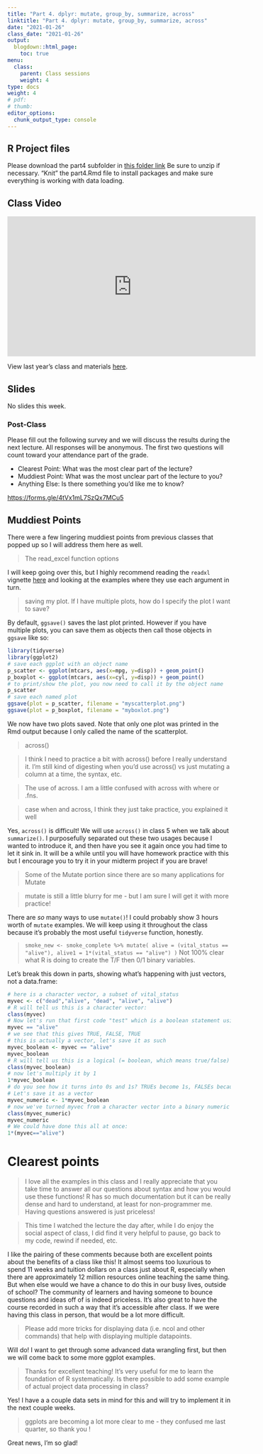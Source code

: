 ```yaml
---
title: "Part 4. dplyr: mutate, group_by, summarize, across"
linktitle: "Part 4. dplyr: mutate, group_by, summarize, across"
date: "2021-01-26"
class_date: "2021-01-26"
output:
  blogdown::html_page:
    toc: true
menu:
  class:
    parent: Class sessions
    weight: 4
type: docs
weight: 4
# pdf: 
# thumb: 
editor_options: 
  chunk_output_type: console
---
```


## R Project files

Please download the part4 subfolder in [this folder link](https://www.dropbox.com/sh/q4z72523kl84ywp/AAASb1YIFRpxzrjOeq1FVcXua?dl=0) Be sure to unzip if necessary. "Knit" the part4.Rmd file to install packages and make sure everything is working with data loading.

## Class Video


<iframe width="560" height="315" src="https://www.youtube.com/embed/GGBlm21dyBE" frameborder="0" allow="accelerometer; autoplay; clipboard-write; encrypted-media; gyroscope; picture-in-picture" allowfullscreen></iframe>


View last year's class and materials [here](https://sph-r-programming.netlify.app/class/04-class/).

<!-- <iframe width="560" height="315" src="https://www.youtube.com/embed/yCPcijCj15c" frameborder="0" allow="accelerometer; autoplay; clipboard-write; encrypted-media; gyroscope; picture-in-picture" allowfullscreen></iframe> -->

## Slides

No slides this week.

<!-- Open the class introduction slides in a separate window: <a href="https://sph-r-programming-2022.netlify.app/slides/01-introduction_slides#1" target="_blank">https://sph-r-programming-2022.netlify.app/01-introduction_slides#1</a> -->

<!-- ```{r echo=FALSE} -->
<!-- knitr::include_url('https://sph-r-programming-2022.netlify.com/slides/01-introduction_slides#1') -->
<!-- ``` -->

### Post-Class

Please fill out the following survey and we will discuss the results during the next lecture. All responses will be anonymous. The first two questions will count toward your attendance part of the grade.

- Clearest Point: What was the most clear part of the lecture?
- Muddiest Point: What was the most unclear part of the lecture to you?
- Anything Else: Is there something you'd like me to know?

<https://forms.gle/4tVx1mL7SzQx7MCu5>


## Muddiest Points

There were a few lingering muddiest points from previous classes that popped up so I will address them here as well.

> The read_excel function options

I will keep going over this, but I highly recommend reading the `readxl` vignette [here](https://readxl.tidyverse.org/) and looking at the examples where they use each argument in turn.

> saving my plot. If I have multiple plots, how do I specify the plot I want to save?

By default, `ggsave()` saves the last plot printed. However if you have multiple plots, you can save them as objects then call those objects in `ggsave` like so:

```r
library(tidyverse)
library(ggplot2)
# save each ggplot with an object name
p_scatter <- ggplot(mtcars, aes(x=mpg, y=disp)) + geom_point()
p_boxplot <- ggplot(mtcars, aes(x=cyl, y=disp)) + geom_point()
# to print/show the plot, you now need to call it by the object name
p_scatter
# save each named plot
ggsave(plot = p_scatter, filename = "myscatterplot.png")
ggsave(plot = p_boxplot, filename = "myboxlot.png")
```

We now have two plots saved. Note that only one plot was printed in the Rmd output because I only called the name of the scatterplot.

> 	across()

> I think I need to practice a bit with across() before I really understand it. I'm still kind of digesting when you'd use across() vs just mutating a column at a time, the syntax, etc.

> The use of across. I am a little confused with across with where or .fns.

> case when and across, I think they just take practice, you explained it well

Yes, `across()` is difficult! We will use `across()` in class 5 when we talk about `summarize()`. I purposefully separated out these two usages because I wanted to introduce it, and then have you see it again once you had time to let it sink in. It will be a while until you will have homework practice with this but I encourage you to try it in your midterm project if you are brave!

> Some of the Mutate portion since there are so many applications for Mutate

> mutate is still a little blurry for me - but I am sure I will get it with more practice!

There are *so* many ways to use `mutate()`! I could probably show 3 hours worth of `mutate` examples. We will keep using it throughout the class because it's probably the most useful `tidyverse` function, honestly.

> `smoke_new <- smoke_complete %>% mutate( alive = (vital_status == "alive"), alive1 = 1*(vital_status == "alive") )` Not 100% clear what R is doing to create the T/F then 0/1 binary variables.

Let's break this down in parts, showing what's happening with just vectors, not a data.frame:

```r
# here is a character vector, a subset of vital_status
myvec <- c("dead","alive", "dead", "alive", "alive")
# R will tell us this is a character vector:
class(myvec)
# Now let's run that first code "test" which is a boolean statement using a logical operator ==
myvec == "alive"
# we see that this gives TRUE, FALSE, TRUE
# this is actually a vector, let's save it as such
myvec_boolean <- myvec == "alive"
myvec_boolean
# R will tell us this is a logical (= boolean, which means true/false) vector:
class(myvec_boolean)
# now let's multiply it by 1
1*myvec_boolean
# do you see how it turns into 0s and 1s? TRUEs become 1s, FALSEs because 0s
# Let's save it as a vector
myvec_numeric <- 1*myvec_boolean
# now we've turned myvec from a character vector into a binary numeric vector
class(myvec_numeric)
myvec_numeric
# We could have done this all at once:
1*(myvec=="alive")
```

# Clearest points

> I love all the examples in this class and I really appreciate that you take time to answer all our questions about syntax and how you would use these functions! R has so much documentation but it can be really dense and hard to understand, at least for non-programmer me. Having questions answered is just priceless!

> This time I watched the lecture the day after, while I do enjoy the social aspect of class, I did find it very helpful to pause, go back to my code, rewind if needed, etc.

I like the pairing of these comments because both are excellent points about the benefits of a class like this! It almost seems too luxurious to spend 11 weeks and tuition dollars on a class just about R, especially when there are approximately 12 million resources online teaching the same thing. But when else would we have a chance to do this in our busy lives, outside of school? The community of learners and having someone to bounce questions and ideas off of is indeed priceless. It's also great to have the course recorded in such a way that it's accessible after class. If we were having this class in person, that would be a lot more difficult.

> Please add more tricks for displaying data (i.e. ncol and other commands) that help with displaying multiple datapoints.

Will do! I want to get through some advanced data wrangling first, but then we will come back to some more ggplot examples.

> Thanks for excellent teaching! It's very useful for me to learn the foundation of R systematically. Is there possible to add some example of actual project data processing in class?

Yes! I have a a couple data sets in mind for this and will try to implement it in the next couple weeks.

> ggplots are becoming a lot more clear to me - they confused me last quarter, so thank you !

Great news, I'm so glad!


